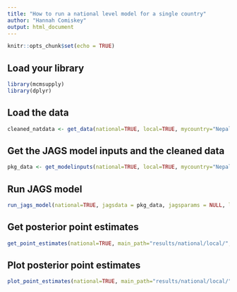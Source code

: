 ```yaml
---
title: "How to run a national level model for a single country"
author: "Hannah Comiskey"
output: html_document
---
```



```r
knitr::opts_chunk$set(echo = TRUE)
```

## Load your library

```r
library(mcmsupply)
library(dplyr)
```

## Load the data 

```r
cleaned_natdata <- get_data(national=TRUE, local=TRUE, mycountry="Nepal", fp2030=TRUE, surveydata_filepath=NULL)
```

## Get the JAGS model inputs and the cleaned data

```r
pkg_data <- get_modelinputs(national=TRUE, local=TRUE, mycountry="Nepal", startyear=1990, endyear=2025.5, nsegments=12, raw_data = cleaned_natdata)

```

## Run JAGS model 

```r
run_jags_model(national=TRUE, jagsdata = pkg_data, jagsparams = NULL, local=TRUE, main_path = "results/national/local/", n_iter = 80000, n_burnin = 10000, n_thin = 35, mycountry="Nepal")
```

## Get posterior point estimates

```r
get_point_estimates(national=TRUE, main_path="results/national/local/", pkg_data, local=TRUE, mycountry="Nepal")
```

## Plot posterior point estimates

```r
plot_point_estimates(national=TRUE, main_path="results/national/local/", vis_path="visualisation/national/local/", pkg_data, local=TRUE, mycountry="Nepal") 
```
